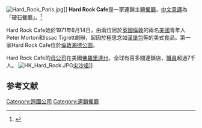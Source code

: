 [[File:Hard_Rock_Paris.jpg|thumb]]]]
'''Hard Rock Cafe'''是一家連鎖主題[[餐廳|餐廳]]，[[中文|中文]][[意譯|意譯]]為「硬石餐廳」。<ref>{{Cite web |url=http://www.hardrock.com/corporate/history/ |title=Hard Rock餐廳官方網址 |accessdate=2008-02-13 |archive-date=2010-12-27 |archive-url=https://web.archive.org/web/20101227064326/http://www.hardrock.com/corporate/history/ |dead-url=yes }}</ref>

Hard Rock Cafe始於1971年6月14日，由兩位居於[[英國|英國]][[倫敦|倫敦]]的兩名[[美國|美國]]青年人Peter Morton和Issac Tigrett創辦，起因於極思念如[[漢堡包|漢堡包]]等的美式食品。第一家Hard Rock Cafe位於[[倫敦|倫敦]][[海德公園|海德公園]]。

Hard Rock Cafe的[[母公司|母公司]]在美國[[佛羅里達州|佛羅里達州]]，全球有百多間連鎖店，[[職員|職員]]超過7千人。
[[File:HK_Hard_Rock.JPG|left]][[尖沙咀|尖沙咀]]]]

== 参考文献 ==
{{reflist}}
{{Commonscat|Hard Rock Cafe|硬石餐廳}}

{{Food-company-stub}}
{{authority control}}
[[Category:跨國公司|Category:跨國公司]]
[[Category:連鎖餐廳|Category:連鎖餐廳]]